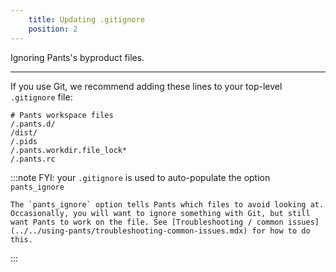```yaml
---
    title: Updating .gitignore
    position: 2
---
```



Ignoring Pants's byproduct files.

---

If you use Git, we recommend adding these lines to your top-level `.gitignore` file:

```text title=".gitignore"
# Pants workspace files
/.pants.d/
/dist/
/.pids
/.pants.workdir.file_lock*
/.pants.rc
```

:::note FYI: your `.gitignore` is used to auto-populate the option `pants_ignore`

    The `pants_ignore` option tells Pants which files to avoid looking at. Occasionally, you will want to ignore something with Git, but still want Pants to work on the file. See [Troubleshooting / common issues](../../using-pants/troubleshooting-common-issues.mdx) for how to do this.

:::


